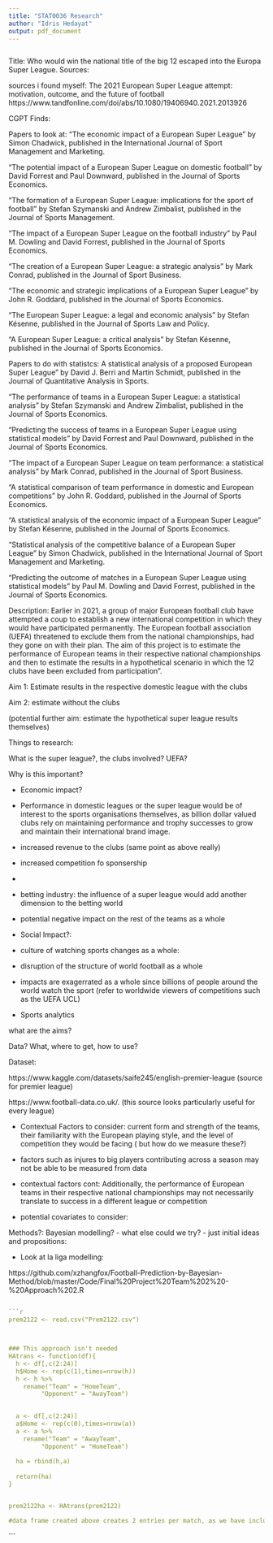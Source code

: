```yaml
---
title: "STAT0036 Research"
author: "Idris Hedayat"
output: pdf_document
---
```


```r

```

Title: Who would win the national title of the big 12 escaped into the Europa Super League. 
Sources:

sources i found myself:
The 2021 European Super League attempt: motivation, outcome, and the future of football
https://www.tandfonline.com/doi/abs/10.1080/19406940.2021.2013926




CGPT Finds:

Papers to look at:
"The economic impact of a European Super League" by Simon Chadwick, published in the International Journal of Sport Management and Marketing.

"The potential impact of a European Super League on domestic football" by David Forrest and Paul Downward, published in the Journal of Sports Economics.

"The formation of a European Super League: implications for the sport of football" by Stefan Szymanski and Andrew Zimbalist, published in the Journal of Sports Management.

"The impact of a European Super League on the football industry" by Paul M. Dowling and David Forrest, published in the Journal of Sports Economics.

"The creation of a European Super League: a strategic analysis" by Mark Conrad, published in the Journal of Sport Business.

"The economic and strategic implications of a European Super League" by John R. Goddard, published in the Journal of Sports Economics.

"The European Super League: a legal and economic analysis" by Stefan Késenne, published in the Journal of Sports Law and Policy.

"A European Super League: a critical analysis" by Stefan Késenne, published in the Journal of Sports Economics.


Papers to do with statistcs:
A statistical analysis of a proposed European Super League" by David J. Berri and Martin Schmidt, published in the Journal of Quantitative Analysis in Sports.

"The performance of teams in a European Super League: a statistical analysis" by Stefan Szymanski and Andrew Zimbalist, published in the Journal of Sports Economics.

"Predicting the success of teams in a European Super League using statistical models" by David Forrest and Paul Downward, published in the Journal of Sports Economics.

"The impact of a European Super League on team performance: a statistical analysis" by Mark Conrad, published in the Journal of Sport Business.

"A statistical comparison of team performance in domestic and European competitions" by John R. Goddard, published in the Journal of Sports Economics.

"A statistical analysis of the economic impact of a European Super League" by Stefan Késenne, published in the Journal of Sports Economics.

"Statistical analysis of the competitive balance of a European Super League" by Simon Chadwick, published in the International Journal of Sport Management and Marketing.

"Predicting the outcome of matches in a European Super League using statistical models" by Paul M. Dowling and David Forrest, published in the Journal of Sports Economics.

Description: 
Earlier in 2021, a group of major European football club have attempted a coup to establish a new international competition in which they would have participated permanently. The European football association (UEFA) threatened to exclude them from the national championships, had they gone on with their plan. The aim of this project is to estimate the performance of European teams in their respective national championships and then to estimate the results in a hypothetical scenario in which the 12 clubs have been excluded from participation".

Aim 1: Estimate results in the respective domestic league with the clubs

Aim 2: estimate without the clubs

(potential further aim: estimate the hypothetical super league results themselves)


Things to research: 

What is the super league?, the clubs involved? UEFA? 



Why is this important? 

- Economic impact?
 - Performance in domestic leagues or the super league would be of interest to the sports organisations themselves, as billion dollar valued clubs rely on maintaining performance and trophy successes to grow  and maintain their international brand image.
 - increased revenue to the clubs (same point as above really)
 - increased competition fo sponsership
 - 
 - betting industry: the influence of a super league would
add another dimension to the betting world
 - potential negative impact on the rest of the teams as a whole
 
 
- Social Impact?:
 - culture of watching sports changes as a whole:
 - disruption of the structure of world football as a whole
 - impacts are exagerrated as a whole since billions of people around the world watch the sport (refer to worldwide viewers of competitions such as the UEFA UCL)


- Sports analytics




what are the aims? 


Data? What, where to get, how to use?

Dataset: 

https://www.kaggle.com/datasets/saife245/english-premier-league 
(source for premier league)

https://www.football-data.co.uk/. 
(this source looks particularly useful for every league)

 - Contextual Factors to consider: current form and strength of the teams, their familiarity with the European playing style, and the level of competition they would be facing ( but how do we measure these?)
 - factors such as injures to big players contributing across a season may not be able to be measured from data
- contextual factors cont: Additionally, the performance of European teams in their respective national championships may not necessarily translate to success in a different league or competition

- potential covariates to consider:

Methods?: Bayesian modelling? - what else could we try?
 - just initial ideas and propositions:

- Look at la liga modelling:

https://github.com/xzhangfox/Football-Prediction-by-Bayesian-Method/blob/master/Code/Final%20Project%20Team%202%20-%20Approach%202.R


```r

```


```r
```r
prem2122 <- read.csv("Prem2122.csv")



### This approach isn't needed
HAtrans <- function(df){
  h <- df[,c(2:24)] 
  h$Home <- rep(c(1),times=nrow(h))
  h <- h %>%
    rename("Team" = "HomeTeam", 
         "Opponent" = "AwayTeam") 
  

  a <- df[,c(2:24)] 
  a$Home <- rep(c(0),times=nrow(a))
  a <- a %>%
    rename("Team" = "AwayTeam", 
         "Opponent" = "HomeTeam") 
  
  ha = rbind(h,a)
  
  return(ha)
}


prem2122ha <- HAtrans(prem2122)

#data frame created above creates 2 entries per match, as we have included a new $Home varioable (1,0), so we can replace hometeam and awayteam column with team and opponent.

```
```
